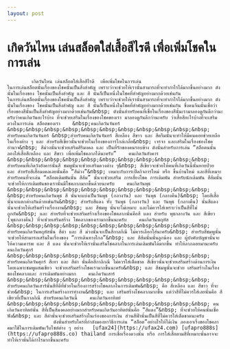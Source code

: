 ```yaml
---
layout: post
---
```



# เกิดวันไหน เล่นสล็อตใส่เสื้อสีไรดี  เพื่อเพิ่มโชคในการเล่น
  			เกิดวันไหน เล่นสล็อตใส่เสื้อสีไรดี  เพื่อเพิ่มโชคในการเล่น  							  					ในการเล่นสล็อตนั้นเรื่องของโชคนั้นเป็นสิ่งสำคัญ เพราะว่าจะช่วยให้เรานั้นสามารถที่จะทำกำไรได้มากขึ้นอย่างมาก ดังนั้นในเรื่องของ โชคนั้นเป็นสิ่งสำคัญ และ สี นั้นก็เป็นหนึ่งในโชคที่สำคัญอย่างมากด้วยเช่นกัน 				  			  			  					  									    				  				  					  						 ในการเล่นสล็อตนั้นเรื่องของโชคนั้นเป็นสิ่งสำคัญ เพราะว่าจะช่วยให้เรานั้นสามารถที่จะทำกำไรได้มากขึ้นอย่างมาก ดังนั้นในเรื่องของ โชคนั้นเป็นสิ่งสำคัญ และ สี นั้นก็เป็นหนึ่งในโชคที่สำคัญอย่างมากด้วยเช่นกัน ซึ่งคนจีนนั้นเชื่อว่าเรื่องของสีนั้นเป็นสิ่งสำคัญอย่างมากด้วยเช่นกัน&nbsp; ดังนั้นสำหรับคนที่เชื่อในเรื่องของสีนั้นเรามาลองดูกันดีกว่านะครับว่าคนเกิดวันอะไรบ้าง ที่จะช่วยเสริมในเรื่องของโชคของเรา มาลองดูกันดีกว่านะครับ ว่าเสื้อสีอะไรบ้างที่จะเสริมดวงในการเล่น สล็อตของเรา    &nbsp;คนเกิดวันจันทร์    &nbsp;&nbsp;&nbsp;&nbsp;&nbsp;&nbsp;&nbsp;&nbsp;&nbsp;&nbsp;&nbsp; สำหรับคนเกิดวันจันทร์ &nbsp;สำหรับคนเกิดวันจันทร์ สีเหลือง สีขาว และ สีครีมนั้นจะทำให้มีคนคอยช่วยเหลือในเรื่องต่าง ๆ และ สำหรับสีเขียวนั้นจะช่วยในเรื่องของการไกล่เกลี่ย&nbsp; เจรจา และเสริมในเรื่องชองโชคอำนาจ&nbsp; สีม่วงนั้นจะช่วยเสริมสิริมงคล และ เป็นที่รักของคนรอบข้าง ดังนั้นสำหรับการเล่น “สล็อตนนั้น ลองใส่เสื้อสีเหลือง และ สีขาว เพื่อเพิ่มโชคลาภได้นะครับ”    คนเกิดวันอังคาร    &nbsp;&nbsp;&nbsp;&nbsp;&nbsp;&nbsp;&nbsp;&nbsp;&nbsp;&nbsp;&nbsp; สำหรับคนที่เกิดวังอังคารนั้นสี ชมพูนั้นจะช่วยเสริมดวงต่าง ๆ&nbsp; สีเขียวจะช่วยให้คนที่เกิดวันนี้นั้นหายป่วย และ สำหรับสีเสื้อมงคลเลยนั้นคือ “สีม่วง”&nbsp; เหมาะกับการเปิดกิจการใหม่ หรือ ขึ้นบ้านใหม่ และสีที่เหมาะสำหรับคนที่จะเล่น “สล็อตเดิมพันนั้น สีส้ม” นั้นจะช่วยเสริม การเสี่ยงโชค การเดิมพัน สำหรับนักเดิมพัน สีส้มนั้นจะช่วยให้การเดิมพันของเรานั้นมีโชคภาภมากขึ้นด้วยนะครับ    คนเกิดวันพุธ    &nbsp;&nbsp;&nbsp;&nbsp;&nbsp;&nbsp;&nbsp;&nbsp;&nbsp;&nbsp;&nbsp; &nbsp;สำหรับคนเกิดวันพุธ สี นั้นจะแบ่งเป็นวันพุธ (กลางวัน) และ วันพุธ (กลางคืน)&nbsp; โดยสีเสื้อนั้นจะแตกต่างกันด้วยเช่นกัน&nbsp; สำหรับสีแดง ทั้ง วันพุธ (กลางวัน) และ วันพุธ (กลางคืน) นั้นสีแดงนั้นจะช่วยให้เสริมสร้างเรื่องงาน&nbsp; และ สีชมพู นั้นจะไม่เหมาะ และไม่ควรใส่เพราะว่าเป็นสีที่ไม่ถูกกัน&nbsp; และ สำหรับที่จะช่วยเสริมสร้างเรื่องของโชคลาภนั้นคือสี แดง สำหรับ พุธกลางวัน และ สีเขียว (พุธกลางคืน) ที่จะช่วยเสริมสร้าง โชคลาภของเรามากขึ้นนะครับ    คนเกิดวันพฤหัส    &nbsp;&nbsp;&nbsp;&nbsp;&nbsp;&nbsp;&nbsp;&nbsp;&nbsp;&nbsp;&nbsp; สำหรับคนเกิดวันพฤหัสนั้น สีดำ และ สี ม่วงนั้นจะเป็นสีกาลกิณี ไม่ควรเลือกใส่นะครับ&nbsp; สำหรับสีชมพูนั้นจะช่วยให้สามารถเสริมในเรื่องของ “การเดินทางใกล”&nbsp; และ สีส้มนั้นนั้นลูกน้อง และ ผู้บังคับบัญชานั้นจะให้ความเคารพ และ สี แดง นั้นจะช่วยให้เรานั้นเสริมโชคลาภในการเล่นเดิมพันได้มากขึ้น ทำให้ลาภลอยมานะครับ    คนเกิดวันศุกร์    &nbsp;&nbsp;&nbsp;&nbsp;&nbsp;&nbsp;&nbsp;&nbsp;&nbsp;&nbsp;&nbsp; สำหรับคนเกิดวันศุกร์ สีเทา และ สีดำ นั้นคือสีกาลิกณี ไม่ควรใส่เด็ดขาด สีเขียวนั้นจะช่วยเสริมสร้างด้านการเงิน โดยเฉพาะชมพูผสมเขียว จะช่วยเสริมสร้างโชคเรามากขึ้นนะครับ&nbsp; และ สีชมพูนั้นจะช่วย เสริมสร้างในเรื่องของโชคลาภและ การเดิมพันอย่างมาก    คนเกิดวันเสาร์    &nbsp;&nbsp;&nbsp;&nbsp;&nbsp;&nbsp;&nbsp;&nbsp;&nbsp;&nbsp;&nbsp; สำหรับคนเกิดวันเสาร์นั้นสีที่ดีที่ช่วยในเรื่องการสร้างโชคลาภในการเดิมพัน&nbsp; คือ สีเหลือง และ สีขาว ที่จะช่วย&nbsp; ในการเสริมสร้างการทำงาน&nbsp; และ เสริมสร้างโชคลาภมากขึ้น แต่ว่าสีที่ไม่ควรใส่เลยนั้นคือ สีเขียวที่เป็นกาลกิณี สำหรับคนเกิดวันนี้    คนเกิดวันอาทิตย์    &nbsp;&nbsp;&nbsp;&nbsp;&nbsp;&nbsp;&nbsp;&nbsp;&nbsp;&nbsp;&nbsp; คนเกิดวันอาทิตย์นั้น สีที่เป็นสีมงคลอย่างมากสำหรับคนเกิดวันอาทิตย์นั้นคือ “สีแดง”&nbsp; ที่จะช่วยให้คนนั้นเชื่อฟัง&nbsp; และ สีดำนั้นจะช่วยเสริมสร้างในเร่องของการเงิน ส่วนสีฟ้านั้นเป็นสีที่ไม่ควรใส่เด็ดขาดนะครับ                   ดังนั้นสำหรับใครที่กำลังมองหาวิธีการเล่น “สล็อต”อย่างไรให้ได้เงิน ลองเอาเรื่งของโชคลาคมาใช้ในการเดิมพันเว็บไซต์ต่าง ๆ อย่าง   [ufax24](https://ufax24.com) [ufapro888s](https://ufapro888s.co) thailand การเชื่อเรื่องดวงนั้น หรือ การใส่เสื้อตามสีที่เหมาะนั้นอาจจะทำให้เรานั้นได้กำไรมากขึ้นนะครับ 					  				    								  				